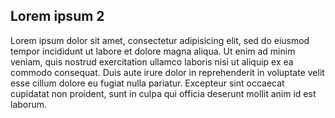 == Lorem ipsum 2 {{a:LoremIpsum2}} ==
Lorem ipsum dolor sit amet, consectetur adipisicing elit, sed do eiusmod tempor incididunt ut labore et dolore magna aliqua. Ut enim ad minim veniam, quis nostrud exercitation ullamco laboris nisi ut aliquip ex ea commodo consequat. Duis aute irure dolor in reprehenderit in voluptate velit esse cillum dolore eu fugiat nulla pariatur. Excepteur sint occaecat cupidatat non proident, sunt in culpa qui officia deserunt mollit anim id est laborum.

